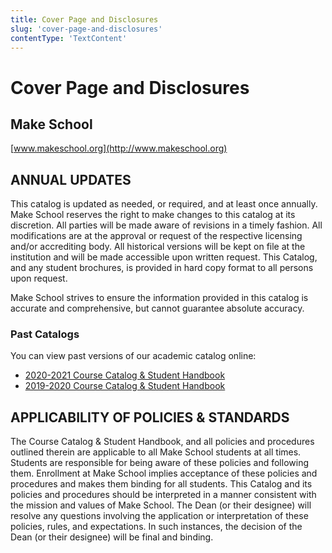 ```yaml
---
title: Cover Page and Disclosures
slug: 'cover-page-and-disclosures'
contentType: 'TextContent'
---
```


# Cover Page and Disclosures

## Make School

[www.makeschool.org](http://www.makeschool.org)

## ANNUAL UPDATES

This catalog is updated as needed, or required, and at least once annually. Make School reserves the
right to make changes to this catalog at its discretion. All parties will be made aware of revisions
in a timely fashion. All modifications are at the approval or request of the respective licensing
and/or accrediting body. All historical versions will be kept on file at the institution and will be
made accessible upon written request. This Catalog, and any student brochures, is provided in hard
copy format to all persons upon request.

Make School strives to ensure the information provided in this catalog is accurate and
comprehensive, but cannot guarantee absolute accuracy.

### Past Catalogs

You can view past versions of our academic catalog online:

- [2020-2021 Course Catalog & Student Handbook](https://make.sc/course-catalog-2020-2021)
- [2019-2020 Course Catalog & Student Handbook](https://make.sc/course-catalog-2019-2020)

## APPLICABILITY OF POLICIES & STANDARDS

The Course Catalog & Student Handbook, and all policies and procedures outlined therein are
applicable to all Make School students at all times. Students are responsible for being aware of
these policies and following them. Enrollment at Make School implies acceptance of these policies
and procedures and makes them binding for all students. This Catalog and its policies and procedures
should be interpreted in a manner consistent with the mission and values of Make School. The Dean
(or their designee) will resolve any questions involving the application or interpretation of these
policies, rules, and expectations. In such instances, the decision of the Dean (or their designee)
will be final and binding.
